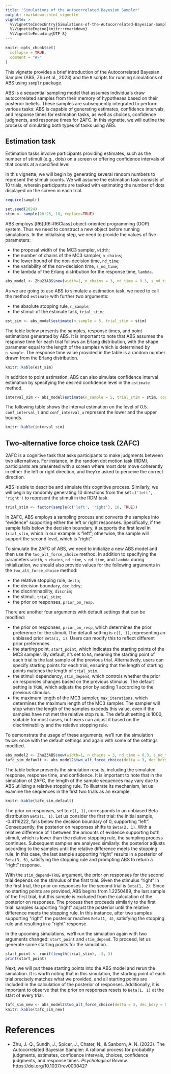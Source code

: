 ```yaml
---
title: "Simulations of the Autocorrelated Bayesian Sampler"
output: rmarkdown::html_vignette
vignette: >
  %\VignetteIndexEntry{Simulations-of-the-Autocorrelated-Bayesian-Sampler}
  %\VignetteEngine{knitr::rmarkdown}
  %\VignetteEncoding{UTF-8}
---
```


```r
knitr::opts_chunk$set(
  collapse = TRUE,
  comment = "#>"
)
```

This vignette provides a brief introduction of the Autocorrelated Bayesian Sampler (ABS, Zhu et al., 2023) and the `R` scripts for running simulations of ABS using `samplr` package.

ABS is a sequential sampling model that assumes individuals draw autocorrelated samples from their memory of hypotheses based on their posterior beliefs. These samples are subsequently integrated to perform various tasks: ABS is capable of generating estimates, confidence intervals, and response times for estimation tasks, as well as choices, confidence judgments, and response times for 2AFC. In this vignette, we will outline the process of simulating both types of tasks using ABS.

## Estimation task

Estimation tasks involve participants providing estimates, such as the number of stimuli (e.g., dots) on a screen or offering confidence intervals of that counts at a specified level.

In this vignette, we will begin by generating several random numbers to represent the stimuli counts. We will assume the estimation task consists of 10 trials, wherein participants are tasked with estimating the number of dots displayed on the screen in each trial.

```r
require(samplr)

set.seed(2024)
stim <- sample(20:25, 10, replace=TRUE)
```

ABS employs [R6][R6::R6Class] object-oriented programming (OOP) system. Thus we need to construct a new object before running simulations. In the initialising step, we need to provide the values of five parameters:

-   the proposal width of the MC3 sampler, `width`;
-   the number of chains of the MC3 sampler, `n_chains`;
-   the lower bound of the non-decision time, `nd_time`;
-   the variability of the non-decision time, `s_nd_time`;
- the lambda of the Erlang distribution for the response time, `lambda`.

```r
abs_model <- Zhu23ABS$new(width=1, n_chains = 3, nd_time = 0.3, s_nd_time = 0.2, lambda = 10)
```

As we are going to use ABS to simulate a estimation task, we need to call the method `estimate` with further two arguments:

-   the absolute stopping rule, `n_sample`;
-   the stimuli of the estimate task, `trial_stim`;

```r
est_sim <- abs_model$estimate(n_sample = 5, trial_stim = stim)
```

The table below presents the samples, response times, and point estimations generated by ABS. It is important to note that ABS assumes the response time for each trial follows an Erlang distribution, with the shape parameter equal to the length of the samples which is determined by `n_sample`. The response time value provided in the table is a random number drawn from the Erlang distribution.

```r
knitr::kable(est_sim)
```

In addition to point estimation, ABS can also simulate confidence interval estimation by specifying the desired confidence level in the `estimate` method.

```r
interval_sim <- abs_model$estimate(n_sample = 5, trial_stim = stim, conf_level = 0.5)
```

The following table shows the interval estimation on the level of 0.5. `conf_interval_l` and `conf_interval_u` represent the lower and the upper bounds.

```r
knitr::kable(interval_sim)
```

## Two-alternative force choice task (2AFC)

2AFC is a cognitive task that asks participants to make judgments between two alternatives. For instance, in the random dot motion task (RDM), participants are presented with a screen where most dots move coherently in either the left or right direction, and they're asked to perceive the correct direction.

ABS is able to describe and simulate this cognitive process. Similarly, we will begin by randomly generating 10 directions from the set `c('left', 'right')` to represent the stimuli in the RDM task.

```r
trial_stim <- factor(sample(c('left', 'right'), 10, TRUE))
```

In 2AFC, ABS employs a sampling process and converts the samples into "evidence" supporting either the left or right responses. Specifically, if the sample falls below the decision boundary, it supports the first level in `trial_stim`, which in our example is "left"; otherwise, the sample will support the second level, which is "right".

To simulate the 2AFC of ABS, we need to initialize a new ABS model and then use the `two_alt_force_choice` method. In addition to specifying the parameters `width`, `n_chains`, `nd_time`, `s_nd_time`, and `lambda` during initialization, we should also provide values for the following arguments in the `two_alt_force_choice` method:

- the relative stopping rule, `delta`;
- the decision boundary, `dec_bdry`;
- the discriminability, `discrim`;
- the stimuli, `trial_stim`;
- the prior on responses, `prior_on_resp`.

There are another four arguments with default settings that can be modified:

- the prior on responses, `prior_on_resp`, which determines the prior preference for the stimuli. The default setting is `c(1, 1)`, representing an unbiased prior `Beta(1, 1)`. Users can modify this to reflect different prior preferences.
- the starting point, `start_point`, which indicates the starting points of the MC3 sampler. By default, it's set to `NA`, meaning the starting point of each trial is the last sample of the previous trial. Alternatively, users can specify starting points for each trial, ensuring that the length of starting points matches the length of `trial_stim`.
- the stimuli dependency, `stim_depend`, which controls whether the prior on responses changes based on the previous stimulus. The default setting is `TRUE`, which adjusts the prior by adding 1 according to the previous stimulus.
- the maximum length of the MC3 sampler, `max_iterations`, which determines the maximum length of the MC3 sampler. The sampler will stop when the length of the samples exceeds this value, even if the samples have not met the relative stop rule. The default setting is 1000, suitable for most cases, but users can adjust it based on the discriminability and the relative stopping rule.

To demonstrate the usage of these arguments, we'll run the simulation twice: once with the default settings and again with some of the settings modified.

```r
abs_model2 <- Zhu23ABS$new(width=1, n_chains = 3, nd_time = 0.3, s_nd_time = 0.2, lambda = 10)
tafc_sim_default <- abs_model2$two_alt_force_choice(delta = 3, dec_bdry = 0, discrim = 1, trial_stim = trial_stim)
```

The table below presents the simulation results, including the simulated response, response time, and confidence. It is important to note that in the simulation of 2AFC, the length of the sample sequences may vary due to ABS utilizing a relative stopping rule. To illustrate its mechanism, let us examine the sequences in the first two trials as an example.

```r
knitr::kable(tafc_sim_default)
```

The prior on responses, set to `c(1, 1)`, corresponds to an unbiased Beta distribution `Beta(1, 1)`. Let us consider the first trial: the initial sample, -0.4116222, falls below the decision boundary of 0, supporting "left". Consequently, the posterior on responses shifts to `Beta(2, 1)`. With a relative difference of 1 between the amounts of evidence supporting both stimuli, which is lower than the relative stopping rule, the sampling process continues. Subsequent samples are analysed similarly: the posterior adjusts according to the samples until the relative difference meets the stopping rule. In this case, the last sample supporting "right" results in a posterior of `Beta(3, 6)`, satisfying the stopping rule and prompting ABS to return a "right" response.

With the `stim_depend=TRUE` argument, the prior on responses for the second trial depends on the stimulus of the first trial. Given the stimulus "right" in the first trial, the prior on responses for the second trial is `Beta(1, 2)`. Since no starting points are provided, ABS begins from 1.2250489, the last sample of the first trial, but this sample is excluded from the calculation of the posterior on responses. The process then proceeds similarly to the first trial: samples supporting "right" adjust the posterior until the relative difference meets the stopping rule. In this instance, after two samples supporting "right", the posterior reaches `Beta(1, 4)`, satisfying the stopping rule and resulting in a "right" response.

In the upcoming simulations, we'll run the simulation again with two arguments changed: `start_point` and `stim_depend`. To proceed, let us generate some starting points for the simulation.

```r
start_point <- runif(length(trial_stim), -3, 3)
print(start_point)
```

Next, we will put these starting points into the ABS model and rerun the simulation. It is worth noting that in this simulation, the starting point of each trial precisely matches what we provided, and all starting points are included in the calculation of the posterior of responses. Additionally, it is important to observe that the prior on responses resets to `Beta(1, 1)` at the start of every trial.

```r
tafc_sim_new <- abs_model2$two_alt_force_choice(delta = 3, dec_bdry = 0, discrim = 1, trial_stim = trial_stim, start_point = start_point, stim_depend = FALSE)
knitr::kable(tafc_sim_new)
```

# References

- Zhu, J.-Q., Sundh, J., Spicer, J., Chater, N., & Sanborn, A. N. (2023). The Autocorrelated Bayesian Sampler: A rational process for probability judgments, estimates, confidence intervals, choices, confidence judgments, and response times. _Psychological Review_. https://doi.org/10.1037/rev0000427
